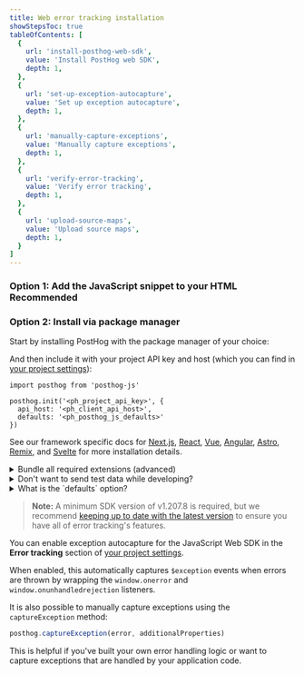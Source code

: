 ```yaml
---
title: Web error tracking installation
showStepsToc: true
tableOfContents: [
  {
    url: 'install-posthog-web-sdk',
    value: 'Install PostHog web SDK',
    depth: 1,
  },
  {
    url: 'set-up-exception-autocapture',
    value: 'Set up exception autocapture',
    depth: 1,
  },
  {
    url: 'manually-capture-exceptions',
    value: 'Manually capture exceptions',
    depth: 1,
  },
  {
    url: 'verify-error-tracking',
    value: 'Verify error tracking',
    depth: 1,
  },
  {
    url: 'upload-source-maps',
    value: 'Upload source maps',
    depth: 1,
  }
]
---
```





<Steps>
<Step title="Install PostHog web SDK" badge="required">

### Option 1: Add the JavaScript snippet to your HTML <span class="bg-gray-accent-light dark:bg-gray-accent-dark text-gray font-semibold align-middle text-sm p-1 rounded">Recommended</span>

<Snippet />

### Option 2: Install via package manager

Start by installing PostHog with the package manager of your choice:

<InstallWebPackageManagers />

And then include it with your project API key and host (which you can find in [your project settings](https://app.posthog.com/settings/project)):
```js-web
import posthog from 'posthog-js'

posthog.init('<ph_project_api_key>', {
  api_host: '<ph_client_api_host>',
  defaults: '<ph_posthog_js_defaults>'
})
```

See our framework specific docs for [Next.js](/docs/libraries/next-js), [React](/docs/libraries/react), [Vue](/docs/libraries/vue-js), [Angular](/docs/libraries/angular), [Astro](/docs/libraries/astro), [Remix](/docs/libraries/remix), and [Svelte](/docs/libraries/svelte) for more installation details.

<details>
<summary>Bundle all required extensions (advanced)</summary>

By default, the JavaScript Web library only loads the core functionality. It lazy-loads extensions such as surveys or the session replay 'recorder' when needed. 

This can cause issues if:

- You have a Content Security Policy (CSP) that blocks inline scripts. 
- You want to optimize your bundle at build time to ensure all dependencies are ready immediately.
- Your app is running in environments like the Chrome Extension store or [Electron](/tutorials/electron-analytics) that reject or block remote code loading.

To solve these issues, we have multiple import options available below.

**Note:** With any of the `no-external` options, the toolbar will be unavailable as this is only possible as a runtime dependency loaded directly from `app.posthog.com`.

```js-web
// No external code loading possible (this disables all extensions such as Replay, Surveys, Exceptions etc.)
import posthog from 'posthog-js/dist/module.no-external'

// No external code loading possible but all external dependencies pre-bundled
import posthog from 'posthog-js/dist/module.full.no-external'

// All external dependencies pre-bundled and with the ability to load external scripts (primarily useful is you use Site Apps)
import posthog from 'posthog-js/dist/module.full'

// Finally you can also import specific extra dependencies 
import "posthog-js/dist/recorder"
import "posthog-js/dist/surveys"
import "posthog-js/dist/exception-autocapture"
import "posthog-js/dist/tracing-headers"
import "posthog-js/dist/web-vitals"
import posthog from 'posthog-js/dist/module.no-external'

// All other posthog commands are the same as usual
posthog.init('<ph_project_api_key>', { api_host: '<ph_client_api_host>', defaults: '<ph_posthog_js_defaults>' })
```

**Note:** You should ensure if using this option that you always import `posthog-js` from the same module, otherwise multiple bundles could get included. At this time `posthog-js/react` does not work with any module import other than the default.

</details>

<details>
<summary>Don't want to send test data while developing?</summary>

If you don't want to send test data while you're developing, you can do the following:

```js-web
if (!window.location.host.includes('127.0.0.1') && !window.location.host.includes('localhost')) {
    posthog.init('<ph_project_api_key>', { api_host: '<ph_client_api_host>', defaults: '<ph_posthog_js_defaults>' })
}
```

</details>
<details>
<summary>What is the `defaults` option?</summary>

The `defaults` is a date, such as `2025-05-24`, for a configuration snapshot used as defaults to initialize PostHog. This default is overridden when you explicitly set a value for any of the options.

</details>

</Step>


<Step title="Set up exception autocapture" badge="required">

> **Note:** A minimum SDK version of v1.207.8 is required, but we recommend [keeping up to date with the latest version](/docs/sdk-doctor) to ensure you have all of error tracking's features.

You can enable exception autocapture for the JavaScript Web SDK in the **Error tracking** section of [your project settings](https://app.posthog.com/settings/project-error-tracking#exception-autocapture). 

When enabled, this automatically captures `$exception` events when errors are thrown by wrapping the `window.onerror` and `window.onunhandledrejection` listeners.

</Step>

<Step title="Manually capture exceptions" badge="optional">

It is also possible to manually capture exceptions using the `captureException` method:

```js
posthog.captureException(error, additionalProperties)
```

This is helpful if you've built your own error handling logic or want to capture exceptions that are handled by your application code.

</Step>

<StepVerifyErrorTracking />

<Step title="Upload source maps" badge="required">
  <StepUploadSourceMaps urlPath="web" framework="web" />
</Step>


</Steps> 
